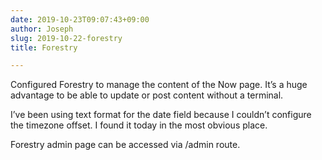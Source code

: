 ```yaml
---
date: 2019-10-23T09:07:43+09:00
author: Joseph
slug: 2019-10-22-forestry
title: Forestry

---
```

Configured Forestry to manage the content of the Now page. It’s a huge advantage to be able to update or post content without a terminal.

I’ve been using text format for the date field because I couldn’t configure the timezone offset. I found it today in the most obvious place.

Forestry admin page can be accessed via /admin route.